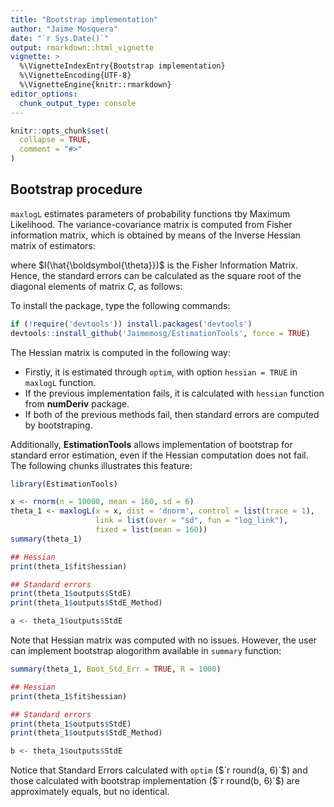 ```yaml
---
title: "Bootstrap implementation"
author: "Jaime Mosquera"
date: "`r Sys.Date()`"
output: rmarkdown::html_vignette
vignette: >
  %\VignetteIndexEntry{Bootstrap implementation}
  %\VignetteEncoding{UTF-8}
  %\VignetteEngine{knitr::rmarkdown}
editor_options: 
  chunk_output_type: console
---
```


```r
knitr::opts_chunk$set(
  collapse = TRUE,
  comment = "#>"
)
```

## Bootstrap procedure

`maxlogL` estimates parameters of probability functions tby Maximum Likelihood. The variance-covariance matrix is computed from Fisher information matrix, which is obtained by means of the Inverse Hessian matrix of estimators:

\begin{equation}
Var(\hat{\boldsymbol{\theta}}) = I^{-1}(\hat{\boldsymbol{\theta}}) = C(\hat{\boldsymbol{\theta}}),
\end{equation}

where $I(\hat{\boldsymbol{\theta}})$ is the Fisher Information Matrix. Hence, the standard errors can be calculated as the square root of the diagonal elements of matrix $C$, as follows:

\begin{equation}
SE(\hat{\boldsymbol{\theta}}) = \sqrt{C_{jj}(\hat{\boldsymbol{\theta}})},
\end{equation}

To install the package, type the following commands:

```r
if (!require('devtools')) install.packages('devtools')
devtools::install_github('Jaimemosg/EstimationTools', force = TRUE)
```


The Hessian matrix is computed in the following way:

- Firstly, it is estimated through `optim`, with option `hessian = TRUE` in `maxlogL` function.
- If the previous implementation fails, it is calculated with `hessian` function from **numDeriv** package.
- If both of the previous methods fail, then standard errors are computed by bootstraping.

Additionally, **EstimationTools** allows implementation of bootstrap for standard error estimation, even if the Hessian computation does not fail. The following chunks illustrates this feature:

```r
library(EstimationTools)

x <- rnorm(n = 10000, mean = 160, sd = 6)
theta_1 <- maxlogL(x = x, dist = 'dnorm', control = list(trace = 1),
                   link = list(over = "sd", fun = "log_link"),
                   fixed = list(mean = 160))
summary(theta_1)

## Hessian 
print(theta_1$fit$hessian)

## Standard errors
print(theta_1$outputs$StdE)
print(theta_1$outputs$StdE_Method)
```

```r
a <- theta_1$outputs$StdE
```


Note that Hessian matrix was computed with no issues. However, the user can implement bootstrap alogorithm available in `summary` function:

```r
summary(theta_1, Boot_Std_Err = TRUE, R = 1000)

## Hessian 
print(theta_1$fit$hessian)

## Standard errors
print(theta_1$outputs$StdE)
print(theta_1$outputs$StdE_Method)
```

```r
b <- theta_1$outputs$StdE
```

Notice that Standard Errors calculated with `optim` ($`r round(a, 6)`$) and those calculated with bootstrap implementation ($`r round(b, 6)`$) are approximately equals, but no identical.
